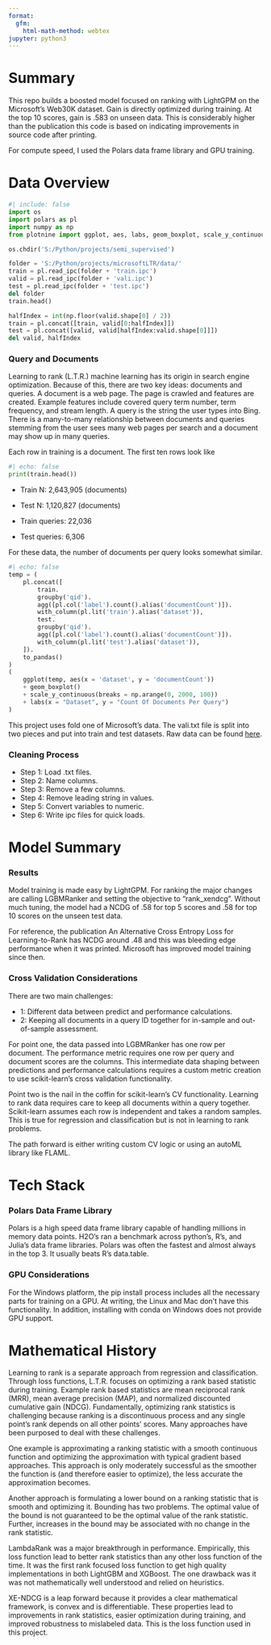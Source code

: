 ```yaml
---
format:
  gfm:
    html-math-method: webtex
jupyter: python3
---
```


# Summary
This repo builds a boosted model focused on ranking with LightGPM on the Microsoft's Web30K dataset. Gain is directly optimized during training. At the top 10 scores, gain is .583 on unseen data. This is considerably higher than the publication this code is based on indicating improvements in source code after printing.

For compute speed, I used the Polars data frame library and GPU training.

# Data Overview

```python
#| include: false
import os
import polars as pl
import numpy as np
from plotnine import ggplot, aes, labs, geom_boxplot, scale_y_continuous

os.chdir('S:/Python/projects/semi_supervised')

folder = 'S:/Python/projects/microsoftLTR/data/'
train = pl.read_ipc(folder + 'train.ipc')
valid = pl.read_ipc(folder + 'vali.ipc')
test = pl.read_ipc(folder + 'test.ipc')
del folder
train.head()

halfIndex = int(np.floor(valid.shape[0] / 2))
train = pl.concat([train, valid[0:halfIndex]])
test = pl.concat([valid, valid[halfIndex:valid.shape[0]]])
del valid, halfIndex
```

### Query and Documents
Learning to rank (L.T.R.) machine learning has its origin in search engine optimization. Because of this, there are two key ideas: documents and queries. A document is a web page. The page is crawled and features are created. Example features include covered query term number, term frequency, and stream length. A query is the string the user types into Bing. There is a many-to-many relationship between documents and queries stemming from the user sees many web pages per search and a document may show up in many queries.

Each row in training is a document. The first ten rows look like

```python
#| echo: false
print(train.head())
```

-   Train N: 2,643,905 (documents)
-   Test N: 1,120,827 (documents)

-   Train queries: 22,036
-   Test queries: 6,306

For these data, the number of documents per query looks somewhat similar.

```python
#| echo: false
temp = (
    pl.concat([
        train.
        groupby('qid').
        agg([pl.col('label').count().alias('documentCount')]).
        with_column(pl.lit('train').alias('dataset')),
        test.
        groupby('qid').
        agg([pl.col('label').count().alias('documentCount')]).
        with_column(pl.lit('test').alias('dataset')),
    ]).
    to_pandas()
)
(
    ggplot(temp, aes(x = 'dataset', y = 'documentCount'))
    + geom_boxplot()
    + scale_y_continuous(breaks = np.arange(0, 2000, 100))
    + labs(x = "Dataset", y = "Count Of Documents Per Query")
)
```

This project uses fold one of Microsoft's data. The vali.txt file is split into two pieces and put into train and test datasets. Raw data can be found [here](https://www.microsoft.com/en-us/research/project/mslr/).

### Cleaning Process
-   Step 1: Load .txt files.
-   Step 2: Name columns.
-   Step 3: Remove a few columns.
-   Step 4: Remove leading string in values.
-   Step 5: Convert variables to numeric.
-   Step 6: Write ipc files for quick loads.

# Model Summary
### Results
Model training is made easy by LightGPM. For ranking the major changes are calling LGBMRanker and setting the objective to "rank_xendcg". Without much tuning, the model had a NCDG of .58 for top 5 scores and .58 for top 10 scores on the unseen test data. 

For reference, the publication An Alternative Cross Entropy Loss for Learning-to-Rank has NCDG around .48 and this was bleeding edge performance when it was printed. Microsoft has improved model training since then.

### Cross Validation Considerations

There are two main challenges: 

-   1: Different data between predict and performance calculations. 
-   2: Keeping all documents in a query ID together for in-sample and out-of-sample assessment.

For point one, the data passed into LGBMRanker has one row per document. The performance metric requires one row per query and document scores are the columns. This intermediate data shaping between predictions and performance calculations requires a custom metric creation to use scikit-learn’s cross validation functionality.

Point two is the nail in the coffin for scikit-learn’s CV functionality. Learning to rank data requires care to keep all documents within a query together. Scikit-learn assumes each row is independent and takes a random samples. This is true for regression and classification but is not in learning to rank problems.

The path forward is either writing custom CV logic or using an autoML library like FLAML.

# Tech Stack
### Polars Data Frame Library
Polars is a high speed data frame library capable of handling millions in memory data points. H2O’s ran a benchmark across python’s, R’s, and Julia’s data frame libraries. Polars was often the fastest and almost always in the top 3. It usually beats R’s data.table.

### GPU Considerations
For the Windows platform, the pip install process includes all the necessary parts for training on a GPU. At writing, the Linux and Mac don't have this functionality. In addition, installing with conda on Windows does not provide GPU support.

# Mathematical History
Learning to rank is a separate approach from regression and classification. Through loss functions, L.T.R. focuses on optimizing a rank based statistic during training. Example rank based statistics are mean reciprocal rank (MRR), mean average precision (MAP), and normalized discounted cumulative gain (NDCG). Fundamentally, optimizing rank statistics is challenging because ranking is a discontinuous process and any single point’s rank depends on all other points’ scores. Many approaches have been purposed to deal with these challenges.

One example is approximating a ranking statistic with a smooth continuous function and optimizing the approximation with typical gradient based approaches. This approach is only moderately successful as the smoother the function is (and therefore easier to optimize), the less accurate the approximation becomes.

Another approach is formulating a lower bound on a ranking statistic that is smooth and optimizing it. Bounding has two problems. The optimal value of the bound is not guaranteed to be the optimal value of the rank statistic. Further, increases in the bound may be associated with no change in the rank statistic.

LambdaRank was a major breakthrough in performance. Empirically, this loss function lead to better rank statistics than any other loss function of the time. It was the first rank focused loss function to get high quality implementations in both LightGBM and XGBoost. The one drawback was it was not mathematically well understood and relied on heuristics.

XE-NDCG is a leap forward because it provides a clear mathematical framework, is convex and is differentiable. These properties lead to improvements in rank statistics, easier optimization during training, and improved robustness to mislabeled data. This is the loss function used in this project.